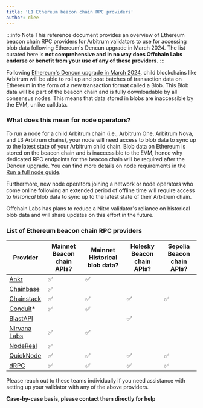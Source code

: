 ```yaml
---
title: 'L1 Ethereum beacon chain RPC providers'
author: dlee
---
```


:::info Note
This reference document provides an overview of Ethereum beacon chain RPC providers for Arbitrum validators to use for accessing blob data following Ethereum's Dencun upgrade in March 2024. The list curated here is **not comprehensive and in no way does Offchain Labs endorse or benefit from your use of any of these providers.**
:::

Following [Ethereum's Dencun upgrade in March 2024](https://eips.ethereum.org/EIPS/eip-7569), child blockchains like Arbitrum will be able to roll up and post batches of transaction data on Ethereum in the form of a new transaction format called a Blob. This Blob data will be part of the beacon chain and is fully downloadable by all consensus nodes. This means that data stored in blobs are inaccessible by the EVM, unlike calldata.

### What does this mean for node operators?

To run a node for a child Arbitrum chain (i.e., Arbitrum One, Arbitrum Nova, and L3 Arbitrum chains), your node will need access to blob data to sync up to the latest state of your Arbitrum child chain. Blob data on Ethereum is stored on the beacon chain and is inaccessible to the EVM, hence why dedicated RPC endpoints for the beacon chain will be required after the Dencun upgrade. You can find more details on node requirements in the [Run a full node guide](/run-arbitrum-node/03-run-full-node.mdx).

Furthermore, new node operators joining a network or node operators who come online following an extended period of offline time will require access to _historical_ blob data to sync up to the latest state of their Arbitrum chain.

Offchain Labs has plans to reduce a Nitro validator's reliance on historical blob data and will share updates on this effort in the future.

### List of Ethereum beacon chain RPC providers

| Provider                                                                    | Mainnet Beacon chain APIs? | Mainnet Historical blob data? | Holesky Beacon chain APIs? | Sepolia Beacon chain APIs? |
| --------------------------------------------------------------------------- | -------------------------- | ----------------------------- | -------------------------- | -------------------------- |
| [Ankr](https://www.ankr.com/docs/rpc-service/chains/chains-api/eth-beacon/) | ✅                         | ✅                            |                            |                            |
| [Chainbase](https://chainbase.com/)                                         | ✅                         |                               |                            |                            |
| [Chainstack](https://docs.chainstack.com/reference/beacon-chain)            | ✅                         | ✅                            | ✅                         | ✅                         |
| [Conduit](https://conduit.xyz/)\*                                           | ✅                         | ✅                            |                            |                            |
| [BlastAPI](https://blastapi.io/public-api/ethereum)                         |                            |                               | ✅                         |                            |
| [Nirvana Labs](https://nirvanalabs.io)                                      | ✅                         | ✅                            |                            |                            |
| [NodeReal](https://nodereal.io/)                                            | ✅                         |                               |                            |                            |
| [QuickNode](https://www.quicknode.com/docs/ethereum)                        | ✅                         | ✅                            | ✅                         | ✅                         |
| [dRPC](https://drpc.org/chainlist/eth-beacon-chain)                         | ✅                         | ✅                            | ✅                         | ✅                         |

Please reach out to these teams individually if you need assistance with setting up your validator with any of the above providers.

**Case-by-case basis, please contact them directly for help**
